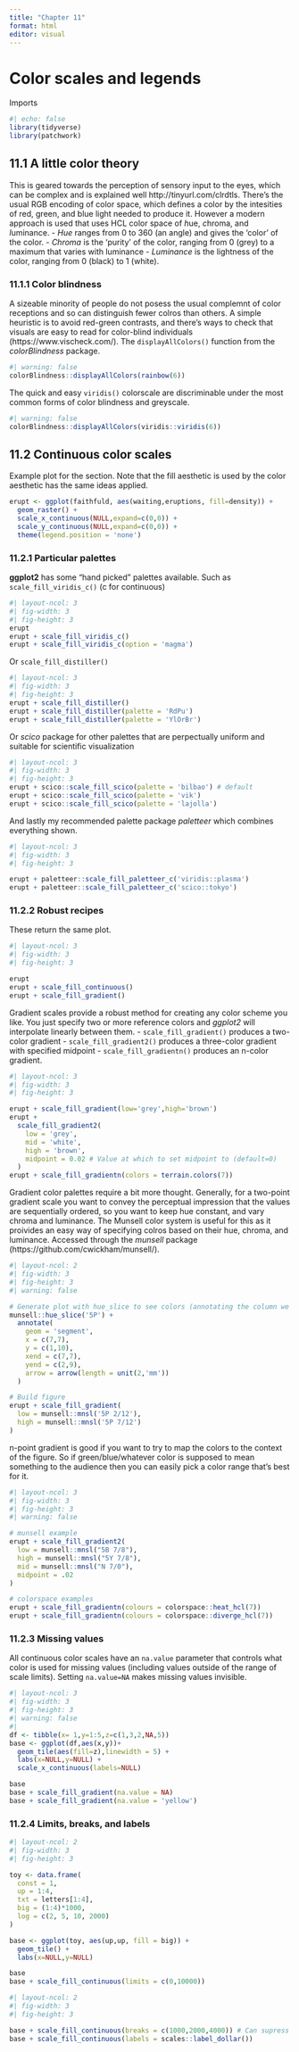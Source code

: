 ```yaml
---
title: "Chapter 11"
format: html
editor: visual
---
```


# Color scales and legends

Imports

```r
#| echo: false
library(tidyverse)
library(patchwork)
```

## 11.1 A little color theory

This is geared towards the perception of sensory input to the eyes, which can be complex and is explained well http://tinyurl.com/clrdtls. There's the usual RGB encoding of color space, which defines a color by the intesities of red, green, and blue light needed to produce it. However a modern approach is used that uses HCL color space of *h*ue, *c*hroma, and *l*uminance. - *Hue* ranges from 0 to 360 (an angle) and gives the 'color' of the color. - *Chroma* is the 'purity' of the color, ranging from 0 (grey) to a maximum that varies with luminance - *Luminance* is the lightness of the color, ranging from 0 (black) to 1 (white).

### 11.1.1 Color blindness

A sizeable minority of people do not posess the usual complemnt of color receptions and so can distinguish fewer colros than others. A simple heuristic is to avoid red-green contrasts, and there's ways to check that visuals are easy to read for color-blind individuals (https://www.vischeck.com/). The `displayAllColors()` function from the *colorBlindness* package.

```r
#| warning: false
colorBlindness::displayAllColors(rainbow(6))
```

The quick and easy `viridis()` colorscale are discriminable under the most common forms of color blindness and greyscale.

```r
#| warning: false
colorBlindness::displayAllColors(viridis::viridis(6))
```

## 11.2 Continuous color scales

Example plot for the section. Note that the fill aesthetic is used by the color aesthetic has the same ideas applied.

```r
erupt <- ggplot(faithfuld, aes(waiting,eruptions, fill=density)) +
  geom_raster() +
  scale_x_continuous(NULL,expand=c(0,0)) +
  scale_y_continuous(NULL,expand=c(0,0)) +
  theme(legend.position = 'none')

```

### 11.2.1 Particular palettes

**ggplot2** has some "hand picked" palettes available. Such as `scale_fill_viridis_c()` (c for continuous)

```r
#| layout-ncol: 3
#| fig-width: 3
#| fig-height: 3
erupt
erupt + scale_fill_viridis_c()
erupt + scale_fill_viridis_c(option = 'magma')
```
Or `scale_fill_distiller()`
```r
#| layout-ncol: 3
#| fig-width: 3
#| fig-height: 3
erupt + scale_fill_distiller()
erupt + scale_fill_distiller(palette = 'RdPu')
erupt + scale_fill_distiller(palette = 'YlOrBr')
```
Or *scico* package for other palettes that are perpectually uniform and suitable for scientific visualization
```r
#| layout-ncol: 3
#| fig-width: 3
#| fig-height: 3
erupt + scico::scale_fill_scico(palette = 'bilbao') # default
erupt + scico::scale_fill_scico(palette = 'vik')
erupt + scico::scale_fill_scico(palette = 'lajolla')
```
And lastly my recommended palette package *paletteer* which combines everything shown. 
```r
#| layout-ncol: 3
#| fig-width: 3
#| fig-height: 3

erupt + paletteer::scale_fill_paletteer_c('viridis::plasma')
erupt + paletteer::scale_fill_paletteer_c('scico::tokyo')
```
### 11.2.2 Robust recipes
These return the same plot. 
```r
#| layout-ncol: 3
#| fig-width: 3
#| fig-height: 3

erupt 
erupt + scale_fill_continuous()
erupt + scale_fill_gradient()
```
Gradient scales provide a robust method for creating any color scheme you like. You just specify two or more reference colors and *ggplot2* will interpolate linearly between them. 
- `scale_fill_gradient()` produces a two-color gradient
- `scale_fill_gradient2()` produces a three-color gradient with specified midpoint
- `scale_fill_gradientn()` produces an n-color gradient. 
```r
#| layout-ncol: 3
#| fig-width: 3
#| fig-height: 3

erupt + scale_fill_gradient(low='grey',high='brown')
erupt +
  scale_fill_gradient2(
    low = 'grey',
    mid = 'white',
    high = 'brown',
    midpoint = 0.02 # Value at which to set midpoint to (default=0)
  )
erupt + scale_fill_gradientn(colors = terrain.colors(7))
```
Gradient color palettes require a bit more thought. Generally, for a two-point gradient scale you want to convey the perceptual impression that the values are sequentially ordered, so you want to keep hue constant, and vary chroma and luminance. The Munsell color system is useful for this as it proivides an easy way of specifying colros based on their hue, chroma, and luminance. Accessed through the *munsell* package (https://github.com/cwickham/munsell/). 
```r
#| layout-ncol: 2
#| fig-width: 3
#| fig-height: 3
#| warning: false

# Generate plot with hue_slice to see colors (annotating the column we choose)
munsell::hue_slice('5P') +
  annotate(
    geom = 'segment',
    x = c(7,7),
    y = c(1,10),
    xend = c(7,7),
    yend = c(2,9),
    arrow = arrow(length = unit(2,'mm')) 
  )

# Build figure
erupt + scale_fill_gradient(
  low = munsell::mnsl('5P 2/12'),
  high = munsell::mnsl('5P 7/12')
)

```
n-point gradient is good if you want to try to map the colors to the context of the figure. So if green/blue/whatever color is supposed to mean something to the audience then you can easily pick a color range that's best for it. 
```r
#| layout-ncol: 3
#| fig-width: 3
#| fig-height: 3
#| warning: false

# munsell example
erupt + scale_fill_gradient2(
  low = munsell::mnsl("5B 7/8"),
  high = munsell::mnsl("5Y 7/8"),
  mid = munsell::mnsl("N 7/0"),
  midpoint = .02
) 

# colorspace examples
erupt + scale_fill_gradientn(colours = colorspace::heat_hcl(7))
erupt + scale_fill_gradientn(colours = colorspace::diverge_hcl(7))
```
### 11.2.3 Missing values
All continuous color scales have an `na.value` parameter that controls what color is used for missing values (including values outside of the range of scale limits). Setting `na.value=NA` makes missing values invisible. 
```r
#| layout-ncol: 3
#| fig-width: 3
#| fig-height: 3
#| warning: false
#| 
df <- tibble(x= 1,y=1:5,z=c(1,3,2,NA,5))
base <- ggplot(df,aes(x,y))+
  geom_tile(aes(fill=z),linewidth = 5) +
  labs(x=NULL,y=NULL) +
  scale_x_continuous(labels=NULL)

base
base + scale_fill_gradient(na.value = NA)
base + scale_fill_gradient(na.value = 'yellow')

```
### 11.2.4 Limits, breaks, and labels
```r
#| layout-ncol: 2
#| fig-width: 3
#| fig-height: 3

toy <- data.frame(
  const = 1, 
  up = 1:4,
  txt = letters[1:4], 
  big = (1:4)*1000,
  log = c(2, 5, 10, 2000)
)

base <- ggplot(toy, aes(up,up, fill = big)) +
  geom_tile() +
  labs(x=NULL,y=NULL)

base
base + scale_fill_continuous(limits = c(0,10000))
```
```r
#| layout-ncol: 2
#| fig-width: 3
#| fig-height: 3

base + scale_fill_continuous(breaks = c(1000,2000,4000)) # Can supress breaks entirely by setting them to NULL
base + scale_fill_continuous(labels = scales::label_dollar())
```

